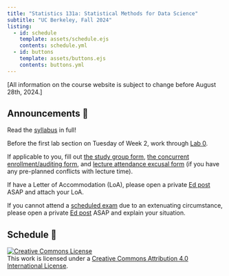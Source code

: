 ```yaml
---
title: "Statistics 131a: Statistical Methods for Data Science"
subtitle: "UC Berkeley, Fall 2024"
listing:
  - id: schedule
    template: assets/schedule.ejs
    contents: schedule.yml
  - id: buttons
    template: assets/buttons.ejs
    contents: buttons.yml
---
```


::: {#buttons}
:::

[All information on the course website is subject to change before August 28th, 2024.]


<!-- ::: {.callout-note title="Welcome to Week 1 of Stat 131a"} -->
<!-- ::: -->

<!-- ::: {.callout-note title="Welcome to Week 2"} -->
<!-- Things are picking up now. -->
<!-- ::: -->

## Announcements 📣

Read the [syllabus](syllabus.qmd) in full! 

Before the first lab section on Tuesday of Week 2, work through [Lab 0](assets/Lab00.html).

If applicable to you, fill out [the study group form](https://docs.google.com/forms/d/e/1FAIpQLSd2XYenKGH8jtXAOUxSl8oXpQxiLwwDGw0edC9Qw56iwDPDjA/viewform?usp=sf_link),
[the concurrent enrollment/auditing form](https://docs.google.com/forms/d/e/1FAIpQLSfbYciXBFrZvO1WbtsIOTCOiWmV2EvC3RqN0dW9_3NHzE2QWQ/viewform?usp=sf_link), and [lecture attendance excusal form](https://docs.google.com/forms/d/e/1FAIpQLSfQLdZRc0fCGDp-4zwtwvcbbh5F2olKB7dx_qVrNKmsY43cxg/viewform?usp=sf_link) (if you have any pre-planned conflicts with lecture time).

If have a Letter of Accommodation (LoA), please open a private [Ed post](https://edstem.org) ASAP and attach your LoA.

If you cannot attend a [scheduled exam](syllabus.qmd) due to an extenuating circumstance, please open a private [Ed post](https://edstem.org) ASAP and explain your situation. 

## Schedule 📅

<!-- For a style similar to that of [Stat 20](https://stat20.berkeley.edu/fall-2024), modify `index.qmd` to point to `assets/{schedule-alt.ejs,buttons-alt.ejs}` and to `{schedule-alt.yml,buttons-alt.yml}` and `_quarto.yml` to point to `assets/styles-alt.scss`. -->

::: {#schedule}
:::

<a rel="license" href="http://creativecommons.org/licenses/by/4.0/"><img alt="Creative Commons License" style="border-width:0" src="https://i.creativecommons.org/l/by/4.0/88x31.png" /></a><br />This work is licensed under a <a rel="license" href="http://creativecommons.org/licenses/by/4.0/">Creative Commons Attribution 4.0 International License</a>.